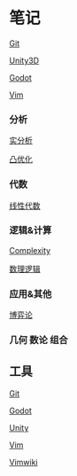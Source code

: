 = 笔记 =

[[git|Git]]

[[unity|Unity3D]]

[[godot|Godot]]

[[vim|Vim]]


=== 分析 ===

[[实分析]]

[[凸优化]]

=== 代数 ===

[[线性代数]]

=== 逻辑&计算 ===

[[Complexity]]

[[数理逻辑]]

=== 应用&其他 ===

[[博弈论]]


=== 几何 数论 组合 ===



== 工具 ==

[[Git]]

[[Godot]]

[[Unity]]

[[Vim]]

[[Vimwiki]]

